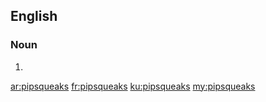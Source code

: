 ==English==

===Noun===
{{head|en|plural}}

# {{plural of|pipsqueak|lang=en|nocat=1}}

[[ar:pipsqueaks]]
[[fr:pipsqueaks]]
[[ku:pipsqueaks]]
[[my:pipsqueaks]]